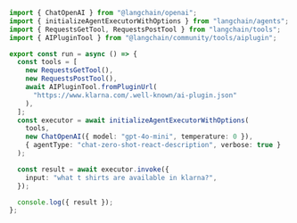 ```typescript
import { ChatOpenAI } from "@langchain/openai";
import { initializeAgentExecutorWithOptions } from "langchain/agents";
import { RequestsGetTool, RequestsPostTool } from "langchain/tools";
import { AIPluginTool } from "@langchain/community/tools/aiplugin";

export const run = async () => {
  const tools = [
    new RequestsGetTool(),
    new RequestsPostTool(),
    await AIPluginTool.fromPluginUrl(
      "https://www.klarna.com/.well-known/ai-plugin.json"
    ),
  ];
  const executor = await initializeAgentExecutorWithOptions(
    tools,
    new ChatOpenAI({ model: "gpt-4o-mini", temperature: 0 }),
    { agentType: "chat-zero-shot-react-description", verbose: true }
  );

  const result = await executor.invoke({
    input: "what t shirts are available in klarna?",
  });

  console.log({ result });
};
```
